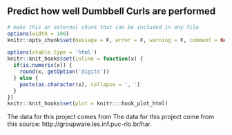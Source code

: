 Predict how well Dumbbell Curls are performed
----------------------------------------------------------
```r
# make this an external chunk that can be included in any file
options(width = 100)
knitr::opts_chunk$set(message = F, error = F, warning = F, comment = NA, fig.align = 'center', dpi = 100, tidy = F, cache.path = '.cache/', fig.path = 'fig/')

options(xtable.type = 'html')
knitr::knit_hooks$set(inline = function(x) {
  if(is.numeric(x)) {
    round(x, getOption('digits'))
  } else {
    paste(as.character(x), collapse = ', ')
  }
})
knitr::knit_hooks$set(plot = knitr:::hook_plot_html)
```

The data for this project comes from The data for this project come from this source: http://groupware.les.inf.puc-rio.br/har.
